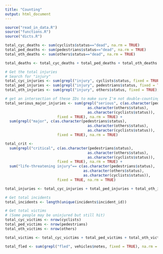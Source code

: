 ```yaml
---
title: "Counting"
output: html_document
---
```


```r
source("read_in_data.R")
source("functions.R")
source("dicts.R")
```

```r
total_cyc_deaths <- sum(cyclists$status=="dead", na.rm = TRUE)
total_ped_deaths <- sum(pedestrians$status=="dead", na.rm = TRUE)
total_oth_deaths <- sum(others$status=="dead", na.rm = TRUE)

total_deaths <- total_cyc_deaths + total_ped_deaths + total_oth_deaths

# Get the total injuries
# Search for "injury"
total_cyc_injuries <- sum(grepl("injury", cyclists$status, fixed = TRUE), na.rm=TRUE)
total_ped_injuries <- sum(grepl("injury", pedestrians$status, fixed = TRUE), na.rm=TRUE)
total_oth_injuries <- sum(grepl("injury", others$status, fixed = TRUE), na.rm=TRUE)

# get an intersection of these IDs to make sure I'm not double-counting
total_serious_major_injuries <- sum(grepl("serious", c(as.character(pedestrians$status),
                                      as.character(others$status),
                                      as.character(cyclists$status)),
                        fixed = TRUE), na.rm = TRUE) + 
  sum(grepl("major", c(as.character(pedestrians$status),
                                      as.character(others$status),
                                      as.character(cyclists$status)),
                        fixed = TRUE), na.rm = TRUE)

total_crit <- 
  sum(grepl("critical", c(as.character(pedestrians$status),
                                      as.character(others$status),
                                      as.character(cyclists$status)),
                        fixed = TRUE), na.rm = TRUE) + 
  sum("life-threatening injury"== c(as.character(pedestrians$status),
                                    as.character(others$status),
                                    as.character(cyclists$status)),
                        fixed = TRUE, na.rm = TRUE)

total_injuries <- total_cyc_injuries + total_ped_injuries + total_oth_injuries

# Get total incidents
total_incidents <- length(unique(incidents$incident_id))

# Get total victims
# (Some people may be uninjured but still hit)
total_cyc_victims <- nrow(cyclists)
total_ped_victims <- nrow(pedestrians)
total_oth_victims <- nrow(others)

total_victims <- total_cyc_victims + total_ped_victims + total_oth_victims

total_fled <- sum(grepl("fled", vehicles$notes, fixed = TRUE), na.rm = TRUE)
```
